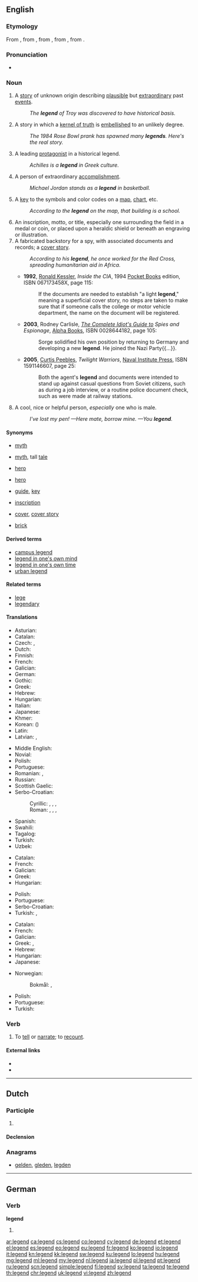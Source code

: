 ==English==

{{wikipedia}}

===Etymology===
From {{etyl|enm|en}} {{term|legende|lang=enm}}, from {{etyl|fro|en}} {{term|legende|lang=fro}}, from {{etyl|ML.|en}} {{term|legenda||a legend, story, especially the lives of the saints|lang=la}}, from {{etyl|la|en}} {{term|legendus|legenda||things which ought to be read|lang=la}}, from {{term|lego||I read|lang=la}}.

===Pronunciation===
* {{IPA|/ˈlɛdʒ.ənd/}}

===Noun===
{{en-noun}}

# A [[story]] of unknown origin describing [[plausible]] but [[extraordinary]] past [[events]].
#: ''The '''legend''' of Troy was discovered to have historical basis.''
# A story in which a [[kernel of truth]] is [[embellish]]ed to an unlikely degree.
#: ''The 1984 Rose Bowl prank has spawned many '''legends'''. Here's the real story.''
# A leading [[protagonist]] in a historical legend.
#: ''Achilles is a '''legend''' in Greek culture.''
# A person of extraordinary [[accomplishment]].
#: ''Michael Jordan stands as a '''legend''' in basketball.''
# A [[key]] to the symbols and color codes on a [[map]], [[chart]], etc.
#: ''According to the '''legend''' on the map, that building is a school.''
# An inscription, motto, or title, especially one surrounding the field in a medal or coin, or placed upon a heraldic shield or beneath an engraving or illustration.
# A fabricated backstory for a spy, with associated documents and records; a [[cover story]].
#: ''According to his '''legend''', he once worked for the Red Cross, spreading humanitarian aid in Africa.''
#* '''1992''', [[w:Ronald Kessler|Ronald Kessler]], ''Inside the CIA'', 1994 [[w:Pocket Books|Pocket Books]] edition, ISBN 067173458X, page 115:
#*: If the documents are needed to establish "a light '''legend'''," meaning a superficial cover story, no steps are taken to make sure that if someone calls the college or motor vehicle department, the name on the document will be registered.
#* '''2003''', Rodney Carlisle, ''[[w:Complete Idiot's Guides|The Complete Idiot's Guide to]] Spies and Espionage'', [[w:Alpha Books|Alpha Books]], ISBN 0028644182, page 105:
#*: Sorge solidified his own position by returning to Germany and developing a new '''legend'''. He joined the Nazi Party{{...}}.
#* '''2005''', [[w:Curtis Peebles|Curtis Peebles]], ''Twilight Warriors'', [[w:Naval Institute Press|Naval Institute Press]], ISBN 1591146607, page 25:
#*: Both the agent's '''legend''' and documents were intended to stand up against casual questions from Soviet citizens, such as during a job interview, or a routine police document check, such as were made at railway stations.
# {{context|UK|Irish|Australia|New Zealand|colloquial|slang|lang=en}} A cool, nice or helpful person, ''especially'' one who is male.
#: ''I've lost my pen! —Here mate, borrow mine. —You '''legend'''.''

====Synonyms====
* {{sense|story of unknown origin}} [[myth]]
* {{sense|story embellished to become implausible}} [[myth]], tall [[tale]]
* {{sense|leading protagonist}} [[hero]]
* {{sense|person of extraordinsry accomplishment}} [[hero]]
* {{sense|key to symbols on a map or chart}} [[guide]], [[key]]
* {{sense|text on a coin}} [[inscription]]
* {{sense|fabricated backstory for a spy}} [[cover]], [[cover story]]
* {{sense|worthy friend}} [[brick]]

====Derived terms====
* [[campus legend]]
* [[legend in one's own mind]]
* [[legend in one's own time]]
* [[urban legend]]

====Related terms====
* [[lege]]
* [[legendary]]

====Translations====
{{trans-top|story of unknown origin describing plausible but extraordinary past events}}
* Asturian: {{t|ast|lleenda|f}}
* Catalan: {{t|ca|llegenda|f}}
* Czech: {{t|cs|pověst|f}}, {{t+|cs|legenda|f}}
* Dutch: {{t+|nl|legende|f}}
* Finnish: {{t+|fi|legenda}}
* French: {{t+|fr|légende}}
* Galician: {{t|gl|lenda|f}}
* German: {{t+|de|Legende|f}}
* Gothic: {{t|got|𐍃𐍀𐌹𐌻𐌻|n|tr=spill|sc=Goth}}
* Greek: {{t+|el|θρύλος|m|tr=thrýlos}}
* Hebrew: {{t+|he|אגדה|tr=agada}}
* Hungarian: {{t+|hu|legenda}}
* Italian: {{t+|it|legenda|f}}
* Japanese: {{t+|ja|伝説|tr=でんせつ, densetsu|sc=Jpan}}
* Khmer: {{t|km|ព្រេងនិទាន|sc=Khmr|tr=preiŋ ni’tien}}
* Korean: {{t+|ko|전설|tr=jeonseol|sc=Kore}} ({{t+|ko|傳說|sc=Kore}})
* Latin: {{t+|la|fabula|f}}
* Latvian: {{t|lv|teika|f}}, {{t+|lv|pasaka}}
{{trans-mid}}
* Middle English: {{t|enm|legende}}
* Novial: {{t|nov|legende}}
* Polish: {{t+|pl|legenda|f}}
* Portuguese: {{t+|pt|lenda|f}}
* Romanian: {{t|ro|legendă}}, {{t+|ro|mit}}
* Russian: {{t+|ru|легенда|sc=Cyrl|tr=legénda|f}}
* Scottish Gaelic: {{t|gd|fionnsgeul|m}}
* Serbo-Croatian:
*: Cyrillic: {{t|sh|гатка|f}}, {{t|sh|кажа|f}}, {{t|sh|легенда|f}}, {{t|sh|предаја|f}}
*: Roman: {{t|sh|gatka|f}}, {{t|sh|kaža|f}}, {{t|sh|lègēnda|f}}, {{t|sh|prȅdaja|f}}
* Spanish: {{t+|es|leyenda|f}}
* Swahili: {{t+|sw|hekaya}}
* Tagalog: {{t+|tl|alamat}}
* Turkish: {{t+|tr|efsane}}
* Uzbek: {{t+|uz|afsona}}
{{trans-bottom}}

{{trans-top|any person of extraordinary accomplishment}}
* Catalan: {{t|ca|llegenda|f}}
* French: {{t+|fr|légende|f}}
* Galician: {{t|gl|lenda|f}}
* Greek: {{t+|el|θρύλος|m|tr=thrýlos}}
* Hungarian: {{t+|hu|legenda}}
{{trans-mid}}
* Polish: {{t+|pl|legenda|f}}
* Portuguese: {{t+|pt|lenda|f}}
* Serbo-Croatian: {{t|sh|lègēnda|f}}
* Turkish: {{t+|tr|efsane}}, {{t+|tr|kahraman}}
{{trans-bottom}}

{{trans-top|key to the symbols and color codes on a map}}
* Catalan: {{t|ca|llegenda|f}}
* French: {{t+|fr|légende|f}}
* Galician: {{t|gl|lenda|f}}
* Greek: {{t+|el|επεξήγηση|f|tr=epeksígisi}}, {{t+|el|λεζάντα|f|tr=lezánta}}
* Hebrew: {{t+|he|מקרא|m|tr=mikra|sc=Hebr}}
* Hungarian: {{t+|hu|jelmagyarázat}}
* Japanese: {{t|ja|凡例|tr=はんれい, hanrei}}
{{trans-mid}}
* Norwegian:
*: Bokmål: {{t|nb|symboler|p}}, {{t|nb|tegnforklaring|m}}
* Polish: {{t+|pl|legenda|f}}
* Portuguese: {{t+|pt|legenda}}
* Turkish: {{t+|tr|lejant}}
{{trans-bottom}}

===Verb===
{{en-verb}}

# {{context|archaic|transitive|lang=en}} To [[tell]] or [[narrate]]; to [[recount]].
#: {{rfquotek|Bishop Hall}}

====External links====
* {{R:Webster 1913}}
* {{R:Century 1911}}

----

==Dutch==

===Participle===
{{nl-pres-ptc}}

# {{nl-verb form of|t=pres|m=ptc|legen}}

====Declension====
{{nl-decl-pres-ptc}}

===Anagrams===
* [[gelden#Dutch|gelden]], [[gleden#Dutch|gleden]], [[legden#Dutch|legden]]

----

==German==

===Verb===
'''legend'''

# {{de-verb form of|legen|pr}}

[[ar:legend]]
[[ca:legend]]
[[cs:legend]]
[[co:legend]]
[[cy:legend]]
[[de:legend]]
[[et:legend]]
[[el:legend]]
[[es:legend]]
[[eo:legend]]
[[eu:legend]]
[[fr:legend]]
[[ko:legend]]
[[io:legend]]
[[it:legend]]
[[kn:legend]]
[[kk:legend]]
[[sw:legend]]
[[ku:legend]]
[[lo:legend]]
[[hu:legend]]
[[mg:legend]]
[[ml:legend]]
[[my:legend]]
[[nl:legend]]
[[ja:legend]]
[[pl:legend]]
[[pt:legend]]
[[ru:legend]]
[[scn:legend]]
[[simple:legend]]
[[fi:legend]]
[[sv:legend]]
[[ta:legend]]
[[te:legend]]
[[th:legend]]
[[chr:legend]]
[[uk:legend]]
[[vi:legend]]
[[zh:legend]]